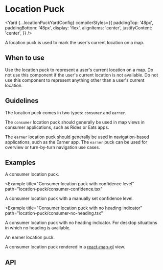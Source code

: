<!--
Copyright (c) Uber Technologies, Inc.

This source code is licensed under the MIT license found in the
LICENSE file in the root directory of this source tree.
-->





# Location Puck

<Yard
  {...locationPuckYardConfig}
  compilerStyles={{
    paddingTop: '48px',
    paddingBottom: '48px',
    display: 'flex',
    alignItems: 'center',
    justifyContent: 'center',
  }}
/>

A location puck is used to mark the user's current location on a map.

## When to use

Use the location puck to represent a user's current location on a map. Do not use this component if the user's current location is not available. Do not use this component to represent anything other than a user's current location.

## Guidelines

The location puck comes in two types: `consumer` and `earner`.

The `consumer` location puck should generally be used in map views in consumer applications, such as Rides or Eats apps.

The `earner` location puck should generally be used in navigation-based applications, such as the Earner app. The `earner` puck can be used for overview or turn-by-turn navigation use cases.

## Examples

<Example title="Consumer location puck" path="location-puck/consumer.tsx">
  <FloatingMarkerContainer>
    <ConsumerLocationPuck />
  </FloatingMarkerContainer>
</Example>

A consumer location puck.

<Example
  title="Consumer location puck with confidence level"
  path="location-puck/consumer-confidence.tsx"
>
  <FloatingMarkerContainer>
    <ConsumerLocationPuckConfidence />
  </FloatingMarkerContainer>
</Example>

A consumer location puck with a manually set confidence level.

<Example
  title="Consumer location puck with no heading indicator"
  path="location-puck/consumer-no-heading.tsx"
>
  <FloatingMarkerContainer>
    <ConsumerLocationPuckNoHeading />
  </FloatingMarkerContainer>
</Example>

A consumer location puck with no heading indicator. For desktop situations in which no heading is available.

<Example title="Earner location puck" path="location-puck/earner.tsx">
  <FloatingMarkerContainer>
    <EarnerLocationPuck />
  </FloatingMarkerContainer>
</Example>

An earner location puck.

<Example title="Usage with react-map-gl" path="location-puck/react-map-gl.tsx">
  <ReactMapGL />
</Example>

A consumer location puck rendered in a [react-map-gl](https://visgl.github.io/react-map-gl/) view.

## API

<Exports component={LocationPuckExports} title="Loction Puck exports" path="baseui/map-marker" />
